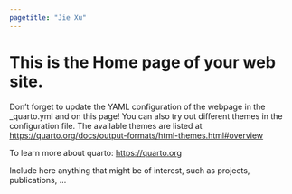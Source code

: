 ```yaml
---
pagetitle: "Jie Xu"
---
```


# This is the Home page of your web site. 

Don't forget to update the YAML configuration of the webpage in the _quarto.yml and on this page! You can also try out different themes in the configuration file. The available themes are listed at <https://quarto.org/docs/output-formats/html-themes.html#overview>

To learn more about quarto: <https://quarto.org>

Include here anything that might be of interest, such as projects, publications, ... 
